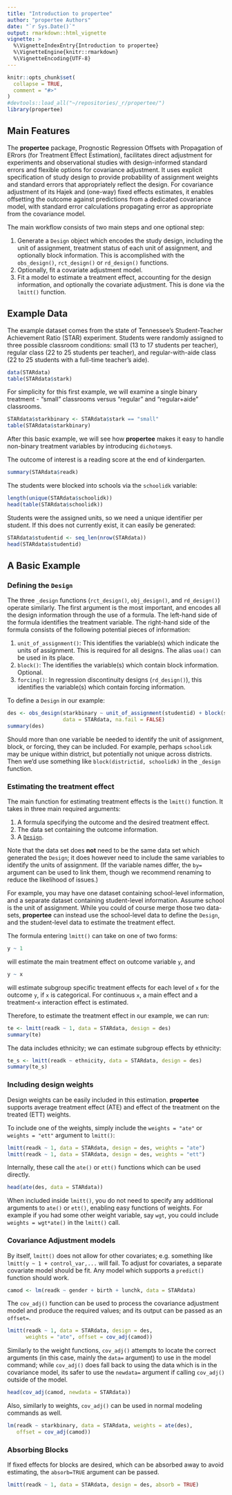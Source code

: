 ```yaml
---
title: "Introduction to propertee"
author: "propertee Authors"
date: "`r Sys.Date()`"
output: rmarkdown::html_vignette
vignette: >
  %\VignetteIndexEntry{Introduction to propertee}
  %\VignetteEngine{knitr::rmarkdown}
  %\VignetteEncoding{UTF-8}
---
```


```r
knitr::opts_chunk$set(
  collapse = TRUE,
  comment = "#>"
)
#devtools::load_all("~/repositories/_r/propertee/")
library(propertee)
```

## Main Features

The **propertee** package, Prognostic Regression Offsets with Propagation of
ERrors (for Treatment Effect Estimation), facilitates direct adjustment for
experiments and observational studies with design-informed standard errors and
flexible options for covariance adjustment. It uses explicit specification of
study design to provide probability of assignment weights and standard errors
that appropriately reflect the design. For covariance adjustment of its Hajek
and (one-way) fixed effects estimates, it enables offsetting the outcome against
predictions from a dedicated covariance model, with standard error calculations
propagating error as appropriate from the covariance model.

The main workflow consists of two main steps and one optional step:

1. Generate a `Design` object which encodes the study design, including the unit
   of assignment, treatment status of each unit of assignment, and optionally
   block information. This is accomplished with the `obs_design()`,
   `rct_design()` or `rd_design()` functions.
2. Optionally, fit a covariate adjustment model.
3. Fit a model to estimate a treatment effect, accounting for the design
   information, and optionally the covariate adjustment. This is done via the
   `lmitt()` function.

## Example Data

The example dataset comes from the state of Tennessee's Student-Teacher
Achievement Ratio (STAR) experiment. Students were randomly assigned to three
possible classroom conditions: small (13 to 17 students per teacher), regular
class (22 to 25 students per teacher), and regular-with-aide class (22 to 25
students with a full-time teacher's aide).

```r
data(STARdata)
table(STARdata$stark)
```

For simplicity for this first example, we will examine a single binary
treatment - "small" classrooms versus "regular" and "regular+aide" classrooms.

```r
STARdata$starkbinary <- STARdata$stark == "small"
table(STARdata$starkbinary)
```

After this basic example, we will see how **propertee** makes it easy to handle
non-binary treatment variables by introducing `dichotomy`s.

The outcome of interest is a reading score at the end of kindergarten.

```r
summary(STARdata$readk)
```

The students were blocked into schools via the `schoolidk` variable:

```r
length(unique(STARdata$schoolidk))
head(table(STARdata$schoolidk))
```

Students were the assigned units, so we need a unique identifier per student. If
this does not currently exist, it can easily be generated:

```r
STARdata$studentid <- seq_len(nrow(STARdata))
head(STARdata$studentid)
```

## A Basic Example

### Defining the `Design`

The three `_design` functions (`rct_design()`, `obj_design()`, and
`rd_design()`) operate similarly. The first argument is the most important, and
encodes all the design information through the use of a formula. The left-hand
side of the formula identifies the treatment variable. The right-hand side of
the formula consists of the following potential pieces of information:

1. `unit_of_assignment()`: This identifies the variable(s) which indicate the
   units of assignment. This is required for all designs. The alias `uoa()` can
   be used in its place.
2. `block()`: The identifies the variable(s) which contain block information.
   Optional.
3. `forcing()`: In regression discontinuity designs (`rd_design()`), this
   identifies the variable(s) which contain forcing information.

To define a `Design` in our example:

```r
des <- obs_design(starkbinary ~ unit_of_assignment(studentid) + block(schoolidk),
                  data = STARdata, na.fail = FALSE)
summary(des)
```

Should more than one variable be needed to identify the unit of assignment,
block, or forcing, they can be included. For example, perhaps `schoolidk` may be
unique within district, but potentially not unique across districts. Then we'd
use something like `block(districtid, schoolidk)` in the `_design` function.

### Estimating the treatment effect

The main function for estimating treatment effects is the `lmitt()` function. It
takes in three main required arguments:

1. A formula specifying the outcome and the desired treatment effect.
2. The data set containing the outcome information.
3. A [`Design`](#defining-the-design).

Note that the data set does **not** need to be the same data set which generated
the `Design`; it does however need to include the same variables to identify the
units of assignment. (If the variable names differ, the `by=` argument can be
used to link them, though we recommend renaming to reduce the likelihood of
issues.)

For example, you may have one dataset containing school-level information, and a
separate dataset containing student-level information. Assume school is the unit
of assignment. While you could of course merge those two data-sets,
**propertee** can instead use the school-level data to define the `Design`, and
the student-level data to estimate the treatment effect.

The formula entering `lmitt()` can take on one of two forms:

```r
y ~ 1
```

will estimate the main treatment effect on outcome variable `y`, and

```r
y ~ x
```

will estimate subgroup specific treatment effects for each level of `x` for the
outcome `y`, if `x` is categorical. For continuous `x`, a main effect and a
treatment-`x` interaction effect is estimated.

Therefore, to estimate the treatment effect in our example, we can run:

```r
te <- lmitt(readk ~ 1, data = STARdata, design = des)
summary(te)
```

The data includes ethnicity; we can estimate subgroup effects by ethnicity:

```r
te_s <- lmitt(readk ~ ethnicity, data = STARdata, design = des)
summary(te_s)
```

### Including design weights

Design weights can be easily included in this estimation. **propertee** supports
average treatment effect (ATE) and effect of the treatment on the treated (ETT)
weights.

To include one of the weights, simply include the `weights = "ate"` or
`weights = "ett"` argument to `lmitt()`:

```r
lmitt(readk ~ 1, data = STARdata, design = des, weights = "ate")
lmitt(readk ~ 1, data = STARdata, design = des, weights = "ett")
```

Internally, these call the `ate()` or `ett()` functions which can be used
directly.

```r
head(ate(des, data = STARdata))
```

When included inside `lmitt()`, you do not need to specify any additional
arguments to `ate()` or `ett()`, enabling easy functions of weights. For example
if you had some other weight variable, say `wgt`, you could include `weights =
wgt*ate()` in the `lmitt()` call.

### Covariance Adjustment models

By itself, `lmitt()` does not allow for other covariates; e.g. something like
`lmitt(y ~ 1 + control_var,...` will fail. To adjust for covariates, a separate
covariate model should be fit. Any model which supports a `predict()` function
should work.

```r
camod <- lm(readk ~ gender + birth + lunchk, data = STARdata)
```

The `cov_adj()` function can be used to process the covariance adjustment model
and produce the required values; and its output can be passed as an `offset=`.

```r
lmitt(readk ~ 1, data = STARdata, design = des,
      weights = "ate", offset = cov_adj(camod))
```

Similarly to the weight functions, `cov_adj()` attempts to locate the correct
arguments (in this case, mainly the `data=` argument) to use in the model
command; while `cov_adj()` does fall back to using the data which is in the
covariance model, its safer to use the `newdata=` argument if calling
`cov_adj()` outside of the model.

```r
head(cov_adj(camod, newdata = STARdata))
```

Also, similarly to weights, `cov_adj()` can be used in normal modeling commands
as well.

```r
lm(readk ~ starkbinary, data = STARdata, weights = ate(des),
   offset = cov_adj(camod))
```

### Absorbing Blocks

If fixed effects for blocks are desired, which can be absorbed away to avoid
estimating, the `absorb=TRUE` argument can be passed.

```r
lmitt(readk ~ 1, data = STARdata, design = des, absorb = TRUE)
```
